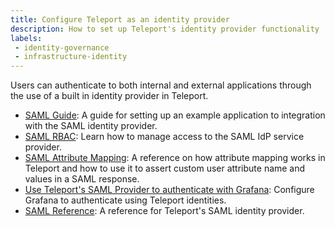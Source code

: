 ```yaml
---
title: Configure Teleport as an identity provider
description: How to set up Teleport's identity provider functionality
labels:
 - identity-governance
 - infrastructure-identity
---
```


Users can authenticate to both internal and external applications
through the use of a built in identity provider in Teleport.

- [SAML Guide](saml-guide.mdx): A guide for setting up an example application to integration with the SAML identity provider.
- [SAML RBAC](saml-idp-rbac.mdx): Learn how to manage access to the SAML IdP service provider.
- [SAML Attribute Mapping](saml-attribute-mapping.mdx): A reference on how attribute mapping works in Teleport and how to
use it to assert custom user attribute name and values in a SAML response.
- [Use Teleport's SAML Provider to authenticate with Grafana](saml-grafana.mdx): Configure Grafana to authenticate using Teleport identities.
- [SAML Reference](../../reference/access-controls/saml-idp.mdx): A reference for Teleport's SAML identity provider.

